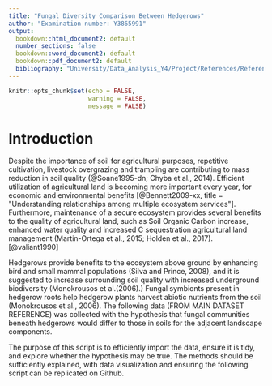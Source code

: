 ---
title: "Fungal Diversity Comparison Between Hedgerows"
author: "Examination number: Y3865991"
output:
  bookdown::html_document2: default
  number_sections: false
  bookdown::word_document2: default
  bookdown::pdf_document2: default
  bibliography: "University/Data_Analysis_Y4/Project/References/References.bib"
---

```{r setup, include=FALSE}
knitr::opts_chunk$set(echo = FALSE,
                      warning = FALSE,
                      message = FALSE)
```

# Introduction
Despite the importance of soil for agricultural purposes, repetitive cultivation, livestock overgrazing and trampling are contributing to mass reduction in soil quality (@Soane1995-dn; Chyba et al., 2014). Efficient utilization of agricultural land is becoming more important every year, for economic and environmental benefits [@Bennett2009-xx,
  title    = "Understanding relationships among multiple ecosystem services"]. Furthermore, maintenance of a secure ecosystem provides several benefits to the quality of agricultural land, such as Soil Organic Carbon increase, enhanced water quality and increased C sequestration  agricultural land management (Martin-Ortega et al., 2015; Holden et al., 2017). [@valiant1990] 

Hedgerows provide benefits to the ecosystem above ground by enhancing bird and small mammal populations (Silva and Prince, 2008), and it is suggested to increase surrounding soil quality with increased underground biodiversity (Monokrousos et al.(2006).)  Fungal symbionts present in hedgerow roots help hedgerow plants harvest abiotic nutrients from the soil (Monokrousos et al., 2006). The following data (FROM MAIN DATASET REFERENCE) was collected with the hypothesis that fungal communities beneath hedgerows would differ to those in soils for the adjacent landscape components.

The purpose of this script is to efficiently import the data, ensure it is tidy, and explore whether the hypothesis may be true. The methods should be sufficiently explained, with data visualization and ensuring the following script can be replicated on Github. 
